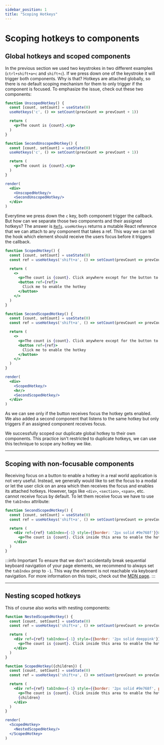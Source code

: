 ```yaml
---
sidebar_position: 1
title: "Scoping Hotkeys"
---
```


# Scoping hotkeys to components

## Global hotkeys and scoped components

In the previous section we used two keystrokes in two different examples (`ctrl+shift+a+c` and `shift+c`).
If we press down one of the keystroke it will trigger both components. Why is that?
Hotkeys are attached globally, so there is no default scoping mechanism for them to only trigger if the component is
focused. To emphasize the issue, check out these two components:

```jsx live noInline
function UnscopedHotkey() {
  const [count, setCount] = useState(0)
  useHotkeys('c', () => setCount(prevCount => prevCount + 1))

  return (
    <p>The count is {count}.</p>
  )
}

function SecondUnscopedHotkey() {
  const [count, setCount] = useState(0)
  useHotkeys('c', () => setCount(prevCount => prevCount + 1))

  return (
    <p>The count is {count}.</p>
  )
}

render(
  <div>
    <UnscopedHotkey/>
    <SecondUnscopedHotkey/>
  </div>
)
```

Everytime we press down the `c` key, both component trigger the callback. But how can we separate those two components
and their assigned hotkeys? The answer is [`Refs`](https://reactjs.org/docs/refs-and-the-dom.html). `useHotkeys` returns
a mutable React reference that we can attach to any component that takes a ref. This way we
can tell the hook which element should receive the users focus before it triggers the callback.

```jsx live noInline
function ScopedHotkey() {
  const [count, setCount] = useState(0)
  const ref = useHotkeys('shift+a', () => setCount(prevCount => prevCount + 1))

  return (
    <>
      <p>The count is {count}. Click anywhere except for the button to disable the hotkey.</p>
      <button ref={ref}>
        Click me to enable the hotkey
      </button>
    </>
  )
}

function SecondScopedHotkey() {
  const [count, setCount] = useState(0)
  const ref = useHotkeys('shift+a', () => setCount(prevCount => prevCount + 1))

  return (
    <>
      <p>The count is {count}. Click anywhere except for the button to disable the hotkey.</p>
      <button ref={ref}>
        Click me to enable the hotkey
      </button>
    </>
  )
}

render(
  <div>
    <ScopedHotkey/>
    <hr/>
    <SecondScopedHotkey/>
  </div>
)
```

As we can see only if the button receives focus the hotkey gets enabled. We also added a second component that
listens to the same hotkey but only triggers if an assigned component receives focus.

We successfully scoped our duplicate global hotkey to their own components. This practice isn't restricted to duplicate
hotkeys, we can use this technique to scope any hotkey we like.

***

## Scoping with non-focusable components

Receiving focus on a button to enable a hotkey in a real world application is not very useful. Instead, we generally would
like to set the focus to a modal or let the user click on an area which then receives the focus and enables
its attached hotkeys. However, tags like `<div>`, `<section>`, `<span>`, etc. cannot receive focus by default. To let them
receive focus we have to use the `tabIndex` attribute:

```jsx live
function SecondScopedHotkey() {
  const [count, setCount] = useState(0)
  const ref = useHotkeys('shift+a', () => setCount(prevCount => prevCount + 1))

  return (
    <div ref={ref} tabIndex={-1} style={{border: '2px solid #9e768f'}}>
      <p>The count is {count}. Click inside this area to enable the hotkey.</p>
    </div>
  )
}
```

:::info Important
To ensure that we don't accidentally break sequential keyboard navigation of your page elements, we recommend to always
set the `tabIndex` prop to `-1`. This way the element is not reachable via keyboard navigation. For more information on
this topic, check out the [MDN page](https://developer.mozilla.org/en-US/docs/Web/HTML/Global_attributes/tabindex).
:::

***

## Nesting scoped hotkeys

This of course also works with nesting components:

```jsx live noInline
function NestedScopedHotkey() {
  const [count, setCount] = useState(0)
  const ref = useHotkeys('shift+a', () => setCount(prevCount => prevCount + 1))

  return (
    <div ref={ref} tabIndex={-1} style={{border: '2px solid deeppink'}}>
      <p>The count is {count}. Click inside this area to enable the hotkey.</p>
    </div>
  )
}

function ScopedHotkey({children}) {
  const [count, setCount] = useState(0)
  const ref = useHotkeys('shift+a', () => setCount(prevCount => prevCount + 1))

  return (
    <div ref={ref} tabIndex={-1} style={{border: '2px solid #9e768f', padding: '3px'}}>
      <p>The count is {count}. Click inside this area to enable the hotkey.</p>
      {children}
    </div>
  )
}

render(
  <ScopedHotkey>
    <NestedScopedHotkey/>
  </ScopedHotkey>
)
```
